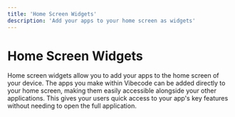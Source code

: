 ```yaml
---
title: 'Home Screen Widgets'
description: 'Add your apps to your home screen as widgets'
---
```


# Home Screen Widgets

Home screen widgets allow you to add your apps to the home screen of your device. The apps you make within Vibecode can be added directly to your home screen, making them easily accessible alongside your other applications. This gives your users quick access to your app's key features without needing to open the full application.
